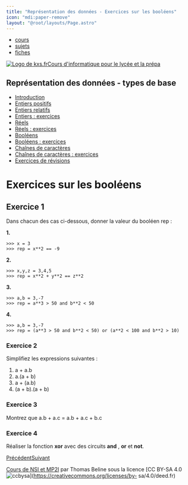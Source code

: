 ```yaml
---
title: "Représentation des données - Exercices sur les booléens"
icon: "mdi:paper-remove"
layout: "@root/layouts/Page.astro"
---
```


  * [cours](https://kxs.fr/cours/)
  * [sujets](https://kxs.fr/sujets/)
  * [fiches](https://kxs.fr/fiches/)

[![Logo de kxs.fr](/img/logo.svg)](https://kxs.fr/)[Cours d'informatique pour
le lycée et la prépa](https://kxs.fr/cours/)

## Représentation des données - types de base

  * [Introduction](.)
  * [Entiers positifs](entiers-positifs)
  * [Entiers relatifs](entiers-relatifs)
  * [Entiers : exercices](entiers-exercices)
  * [Réels](reels)
  * [Réels : exercices](reels-exercices)
  * [Booléens](booleens)
  * [Booléens : exercices](booleens-exercices)
  * [Chaînes de caractères](chaines-caracteres)
  * [Chaînes de caractères : exercices](chaines-caracteres-exercices)
  * [Exercices de révisions](revisions-exercices)

# Exercices sur les booléens

## Exercice 1

Dans chacun des cas ci-dessous, donner la valeur du booléen rep :

**1.**

    
    
    >>> x = 3
    >>> rep = x**2 == -9

**2.**

    
    
    >>> x,y,z = 3,4,5
    >>> rep = x**2 + y**2 == z**2

**3.**

    
    
    >>> a,b = 3,-7
    >>> rep = a**3 > 50 and b**2 < 50

**4.**

    
    
    >>> a,b = 3,-7
    >>> rep = (a**3 > 50 and b**2 < 50) or (a**2 < 100 and b**2 > 10)

### Exercice 2

Simplifiez les expressions suivantes :

  1. a + a.b
  2. a.(a + b)
  3. a + (a.b)
  4. (a + b).(a + b)

### Exercice 3

Montrez que a.b + a.c = a.b + a.c + b.c

### Exercice 4

Réaliser la fonction **xor** avec des circuits **and** , **or** et **not**.

[Précédent](booleens)[Suivant](chaines-caracteres)

[Cours de NSI et MP2I](https://kxs.fr/cours/) par Thomas Beline sous la
licence [CC BY-SA 4.0
![ccbysa](/img/ccbysa.svg)](https://creativecommons.org/licenses/by-
sa/4.0/deed.fr)

